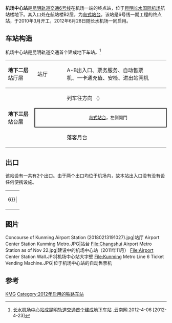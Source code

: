 {{Station Infobox
|Station Name = 机场中心
|Engname = Kunming Airport
|linecolour = {{昆明地铁颜色|6}}
|image = Platform of Kunming Airport Station (20210321104859).jpg
|caption = 站台（2021年3月）
|Number = 
|Code = 
|country = {{PRC}}
|borough = [[云南省|云南省]][[昆明市|昆明市]][[官渡区|官渡区]][[大板桥街道|大板桥街道]]
|address = [[昆明长水国际机场|昆明长水国际机场]]航站楼B2层
|coordinates = {{coord|25.09903|102.92633|format=dms|display=it}}
|Type = 地下车站
|Line = [[昆明轨道交通6号线|6号线]]
|Time First = 9:00
|Time Last = 18:00
|Interchange = 
|Hall = [[岛式站台|岛式站台]]
|Open = 2012年6月28日
|adjacent = {{Adjacent stations|system=昆明地铁|line1=6|left1=机场前}}
}}

'''机场中心站'''是[[昆明轨道交通|昆明轨道交通]][[昆明轨道交通6号线|6号线]]在机场一端的终点站，位于[[昆明长水国际机场|昆明长水国际机场]]航站楼地下。其入口处在航站楼B2层，为[[岛式站台|岛式站台]]。该站是6号线一期工程的终点站，于2010年3月开工，2012年6月28日随长水机场一同启用。

== 车站构造 ==
机场中心站是昆明轨道交通首个建成地下车站。<ref>[http://yn.yunnan.cn/html/2012-04/06/content_2131829.htm 长水机场中心站成昆明轨道交通首个建成地下车站] {{Wayback|url=http://yn.yunnan.cn/html/2012-04/06/content_2131829.htm |date=20130117174517 }}.云南网.2012-4-06 [2012-4-23]</ref>

{|cellspacing=0 cellpadding=4
|-
|style="border-top:solid 1px gray;border-bottom:solid 1px gray;" valign=top width=100|'''地下二层<br/>'''站厅层
|style="border-top:solid 1px gray;border-bottom:solid 1px gray;" valign=top width=100|站厅
|style="border-top:solid 1px gray;border-bottom:solid 1px gray;" valign=top width=350|A-B出入口、票务服务、自动售票机、一卡通充值、安检、进出站闸机
|style="border-top:solid 1px gray;border-bottom:solid 1px gray;" valign=top width=40|
|-
|style="border-bottom:solid 1px gray;" rowspan=3 valign=top|'''地下三层<br/>'''站台层
|style="border-bottom:solid 2px black;"|{{arrow|L}}
|style="border-bottom:solid 2px black;"|{{昆明地铁线路名|6}}列车往{{站|塘子巷}}方向 <small>（{{站|机场前}}）</small>
|style="border-bottom:solid 2px black;"|
|-
|style="border-bottom:solid 2px black;border-left:solid 2px black;"|
|style="border-bottom:solid 2px black;"|<center><small>[[岛式站台|岛式站台]]，左侧開門</small></center>
|style="border-bottom:solid 2px black;border-right:solid 2px black;"|
|-
|style="border-bottom:solid 1px gray;"|{{arrow|R}}
|style="border-bottom:solid 1px gray;"|{{昆明地铁线路名|6}}落客月台
|style="border-bottom:solid 1px gray;"|
|}

== 出口 ==
该站设有一共有2个出口。由于两个出口均位于机场内，故本站出入口没有没有设任何便携设施。
{| class="wikitable"
| rowspan=30 align="center" bgcolor={{昆明地铁颜色|6}}|
|-
! 编号 !! 建议前往的目的地 !! 照片
|-
| {{綠底白字出口|A}} || rowspan=2 | [[昆明长水国际机场|昆明长水国际机场]]||
|-
| {{綠底白字出口|B}} ||
|}

== 图片 ==
<gallery>
Concourse of Kunming Airport Station (20180213191027).jpg|站厅
Airport Center Station Kunming Metro.JPG|站台
File:Changshui Airport Metro Station as of Nov 22.jpg|建设中的机场中心站（2011年11月）
File:Airport Center Station Wall.JPG|机场中心站大字壁
File:Kunming Metro Line 6 Ticket Vending Machine.JPG|位于机场中心站的自动售票机
</gallery>

== 参考 ==
{{commonscat|Kunming Airport Station}}
{{reflist}}

{{昆明地铁6号线}}
{{中国大陆空铁联运车站}}

[[Category:聯絡機場的中國大陸鐵路車站|KMG]]
[[Category:2012年启用的铁路车站|Category:2012年启用的铁路车站]]